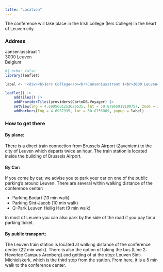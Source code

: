 ```yaml
---
title: "Location"
---
```


::: {.justify}
The conference will take place in the Irish college (Iers College) in the heart of Leuven city.  
::: 

### Address  

Janseniusstraat 1 <br>
3000 Leuven <br>
Belgium <br>

``` r
#| echo: false
library(leaflet)

label <- '<div><b>Iers College</b><br>Janseniusstraat 1<br>3000 Leuven<br>Belgium</div>'

leaflet() |>
    addTiles() |>
    addProviderTiles(providers$CartoDB.Voyager) |>
    setView(lng = 4.6995601252626535, lat = 50.87966919100757, zoom = 14) |>
    addMarkers(lng = 4.6967995, lat = 50.8756089, popup = label)
```

### How to get there 

#### By plane:  

::: {.justify}
There is a direct train connection from Brussels Airport (Zaventem) to the city of Leuven which departs twice an hour. The train station is located inside the building of Brussels Airport.  
::: 

#### By Car: 

::: {.justify}
If you come by car, we advise you to park your car on one of the public parking’s around Leuven. There are several within walking distance of the conference center: 
::: 

- Parking Bodart (13 min walk)  
- Parking Sint-Jacob (10 min walk) 
- Q-Park Leuven Heilig Hart (9 min walk) 

In most of Leuven you can also park by the side of the road if you pay for a parking ticket. 

#### By public transport: 

::: {.justify}
The Leuven train station is located at walking distance of the conference center (22 min walk). There is also the option of taking the bus (Line 2: Heverlee Campus Arenberg) and getting of at the stop: Leuven Sint-Michielskerk, which is the third stop from the station. From here, it is a 5 min walk to the conference center. 
:::